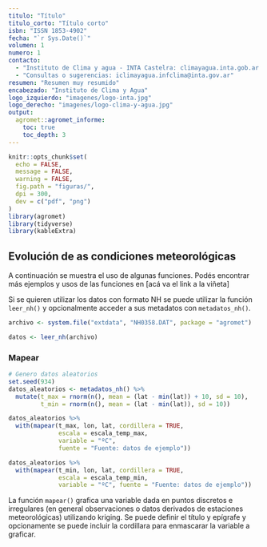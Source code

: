 ```yaml
---
titulo: "Título"
titulo_corto: "Título corto"
isbn: "ISSN 1853-4902"
fecha: "`r Sys.Date()`"
volumen: 1
numero: 1
contacto: 
  - "Instituto de Clima y agua - INTA Castelra: climayagua.inta.gob.ar "
  - "Consultas o sugerencias: iclimayagua.infclima@inta.gov.ar"
resumen: "Resumen muy resumido"
encabezado: "Instituto de Clima y Agua"
logo_izquierdo: "imagenes/logo-inta.jpg"
logo_derecho: "imagenes/logo-clima-y-agua.jpg"
output: 
  agromet::agromet_informe:
    toc: true
    toc_depth: 3
---
```


```r
knitr::opts_chunk$set(
  echo = FALSE,
  message = FALSE,
  warning = FALSE,
  fig.path = "figuras/",
  dpi = 300,
  dev = c("pdf", "png")
)
library(agromet)   
library(tidyverse) 
library(kableExtra)
```

## Evolución de as condiciones meteorológicas 

A continuación se muestra el uso de algunas funciones. Podés encontrar más ejemplos y usos de las funciones en [acá va el link a la viñeta]

Si se quieren utilizar los datos con formato NH se puede utilizar la función `leer_nh()` y opcionalmente acceder a sus metadatos con `metadatos_nh()`.

```r
archivo <- system.file("extdata", "NH0358.DAT", package = "agromet")

datos <- leer_nh(archivo)
```


### Mapear 

```r
# Genero datos aleatorios 
set.seed(934)
datos_aleatorios <- metadatos_nh() %>% 
  mutate(t_max = rnorm(n(), mean = (lat - min(lat)) + 10, sd = 10),
         t_min = rnorm(n(), mean = (lat - min(lat)), sd = 10))

datos_aleatorios %>% 
  with(mapear(t_max, lon, lat, cordillera = TRUE,
              escala = escala_temp_max,
              variable = "ºC",
              fuente = "Fuente: datos de ejemplo"))

datos_aleatorios %>% 
  with(mapear(t_min, lon, lat, cordillera = TRUE,
              escala = escala_temp_min,
              variable = "ºC", fuente = "Fuente: datos de ejemplo"))
```


La función `mapear()` grafica una variable dada en puntos discretos e irregulares (en general observaciones o datos derivados de estaciones meteorológicas) utilizando kriging. Se puede definir el título y epígrafe y opcionamente se puede incluir la cordillara para enmascarar la variable a graficar.



\begin{minipage}{.5\textwidth}
```r
datos_aleatorios %>% 
  slice_max(t_max, n = 10) %>% 
  select(nombre, t_max) %>% 
  kable_inta(caption = "Extremos de temperatura máxima",
             col.names = c("Ciudad", "Tempreatura Máxima (ºC)")) %>% 
  kable_styling(latex_options = "scale_down")
```
\end{minipage}
\begin{minipage}{.5\textwidth}
```r
datos_aleatorios %>% 
  slice_min(t_min, n = 10) %>% 
  select(nombre, t_min) %>% 
  kable_inta(col.names = c("Ciudad", "Tempreatura Mínima (ºC)"),
             caption = "Extremos de temperatura mínima") %>% 
  kable_styling(latex_options = "scale_down")
```
\end{minipage}


